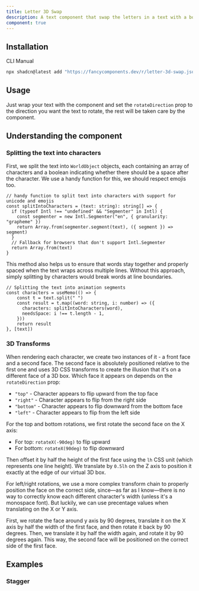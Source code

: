 ```yaml
---
title: Letter 3D Swap
description: A text component that swap the letters in a text with a box 3D effect.
component: true
---
```


<ComponentPreview name='letter-3d-swap-demo' />

## Installation

<Tabs defaultValue="cli">

<TabsList>
  <TabsTrigger value="cli">CLI</TabsTrigger>
  <TabsTrigger value="manual">Manual</TabsTrigger>
</TabsList>
<TabsContent value="cli">

```bash
npx shadcn@latest add "https://fancycomponents.dev/r/letter-3d-swap.json"
```

</TabsContent>
<TabsContent value="manual">

<ComponentSource name="letter-3d-swap" />

</TabsContent>
</Tabs>

## Usage

Just wrap your text with the component and set the `rotateDirection` prop to the direction you want the text to rotate, the rest will be taken care by the component.

## Understanding the component

### Splitting the text into characters

First, we split the text into `WorldObject` objects, each containing an array of characters and a boolean indicating whether there should be a space after the character. We use a handy function for this, we should respect emojis too.
```tsx
// handy function to split text into characters with support for unicode and emojis
const splitIntoCharacters = (text: string): string[] => {
  if (typeof Intl !== "undefined" && "Segmenter" in Intl) {
    const segmenter = new Intl.Segmenter("en", { granularity: "grapheme" })
    return Array.from(segmenter.segment(text), ({ segment }) => segment)
  }
  // Fallback for browsers that don't support Intl.Segmenter
  return Array.from(text)
}
```

This method also helps us to ensure that words stay together and properly spaced when the text wraps across multiple lines. Without this approach, simply splitting by characters would break words at line boundaries.

```tsx
// Splitting the text into animation segments
const characters = useMemo(() => {
    const t = text.split(" ")
    const result = t.map((word: string, i: number) => ({
      characters: splitIntoCharacters(word),
      needsSpace: i !== t.length - 1,
    }))
    return result
}, [text])
```

### 3D Transforms

When rendering each character, we create two instances of it - a front face and a second face. The second face is absolutely positioned relative to the first one and uses 3D CSS transforms to create the illusion that it's on a different face of a 3D box. Which face it appears on depends on the `rotateDirection` prop:

- `"top"` - Character appears to flip upward from the top face
- `"right"` - Character appears to flip from the right side 
- `"bottom"` - Character appears to flip downward from the bottom face
- `"left"` - Character appears to flip from the left side

For the top and bottom rotations, we first rotate the second face on the X axis:
   - For top: `rotateX(-90deg)` to flip upward
   - For bottom: `rotateX(90deg)` to flip downward

Then offset it by half the height of the first face using the `lh` CSS unit (which represents one line height). We translate by `0.5lh` on the Z axis to position it exactly at the edge of our virtual 3D box.

For left/right rotations, we use a more complex transform chain to properly position the face on the correct side, since—as far as I know—there is no way to correctly know each different character's width (unless it's a monospace font). But luckily, we can use precentage values when translating on the X or Y axis. 

First, we rotate the face around y axis by 90 degrees, translate it on the X axis by half the width of the first face, and then rotate it back by 90 degrees. Then, we translate it by half the width again, and rotate it by 90 degrees again. This way, the second face will be positioned on the correct side of the first face.

## Examples

### Stagger

<ComponentPreview name='letter-3d-swap-stagger-demo' />

<ComponentPreview name='letter-3d-swap-multiline-demo' />


